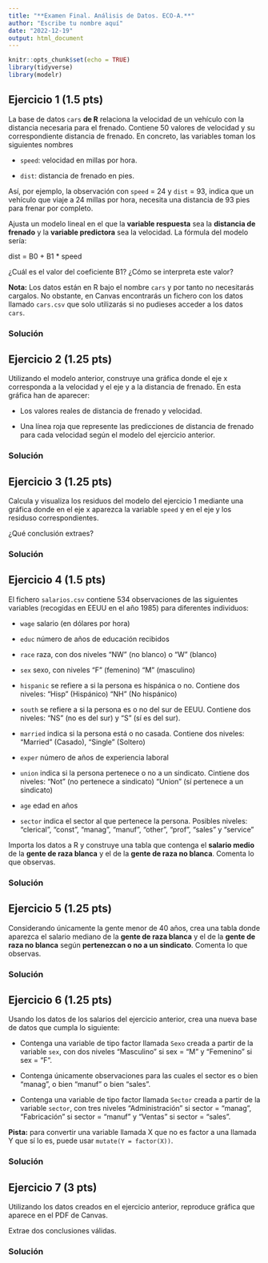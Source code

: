 ```yaml
---
title: "**Examen Final. Análisis de Datos. ECO-A.**"
author: "Escribe tu nombre aquí"
date: "2022-12-19"
output: html_document
---
```


```r
knitr::opts_chunk$set(echo = TRUE)
library(tidyverse)
library(modelr)
```

## Ejercicio 1 (1.5 pts)

La base de datos `cars` **de R** relaciona la velocidad de un vehículo con la distancia necesaria para el frenado. 
Contiene 50 valores de velocidad y su correspondiente distancia de frenado. En concreto, las variables toman los siguientes nombres

* `speed`: velocidad en millas por hora.

* `dist`: distancia de frenado en pies.

Así, por ejemplo, la observación con `speed` = 24 y `dist` = 93, indica que un vehículo que viaje a 24 millas por hora, necesita una distancia de 93 pies para frenar por completo.

Ajusta un modelo lineal en el que la **variable respuesta** sea la **distancia de frenado** y la **variable predictora** sea la velocidad. La fórmula del modelo sería:

dist = B0 + B1 * speed

¿Cuál es el valor del coeficiente B1? ¿Cómo se interpreta este valor?

**Nota:** Los datos están en R bajo el nombre `cars` y por tanto no necesitarás cargalos. No obstante, en Canvas  encontrarás un fichero con los datos llamado `cars.csv` que solo utilizarás si no pudieses acceder a los datos `cars`.

### Solución


## Ejercicio 2 (1.25 pts)

Utilizando el modelo anterior, construye una gráfica donde el eje x corresponda a la velocidad y el eje y a la distancia de frenado. En esta gráfica han de aparecer:

* Los valores reales de distancia de frenado y velocidad.

* Una línea roja que represente las predicciones de distancia de frenado para cada velocidad según el modelo del ejercicio anterior.

### Solución

## Ejercicio 3 (1.25 pts)

Calcula y visualiza los residuos del modelo del ejercicio 1 mediante una gráfica donde en el eje x aparezca la variable `speed` y en el eje y los residuso correspondientes.

¿Qué conclusión extraes?

### Solución

## Ejercicio 4 (1.5 pts)

El fichero `salarios.csv` contiene 534 observaciones de las siguientes variables (recogidas en EEUU en el año 1985) para diferentes individuos:

* `wage` salario (en dólares por hora)

* `educ` número de años de educación recibidos

* `race` raza, con dos niveles "NW" (no blanco) o "W" (blanco)

* `sex` sexo, con niveles "F" (femenino) "M" (masculino)

* `hispanic` se refiere a si la persona es hispánica o no. Contiene dos niveles: "Hisp" (Hispánico) "NH" (No hispánico)

* `south` se refiere a si la persona es o no del sur de EEUU. Contiene dos niveles: "NS" (no es del sur) y "S" (sí es del sur).

* `married` indica si la persona está o no casada. Contiene dos niveles: "Married" (Casado), "Single" (Soltero)

* `exper` número de años de experiencia laboral

* `union` indica si la persona pertenece o no a un sindicato. Cintiene dos niveles: "Not" (no pertenece a sindicato) "Union" (sí pertenece a un sindicato)

* `age` edad en años

* `sector` indica el sector al que pertenece la persona. Posibles niveles: "clerical", "const", "manag", "manuf", "other", "prof", "sales" y "service"

Importa los datos a R y construye una tabla que contenga el **salario medio** de la **gente de raza blanca** y el de la **gente de raza no blanca**. Comenta lo que observas.

### Solución

## Ejercicio 5 (1.25 pts)

Considerando únicamente la gente menor de 40 años, crea una tabla donde aparezca el salario mediano de la **gente de raza blanca** y el de la **gente de raza no blanca** según **pertenezcan o no a un sindicato**. Comenta lo que observas.

### Solución

## Ejercicio 6 (1.25 pts)

Usando los datos de los salarios del ejercicio anterior, crea una nueva base de datos que cumpla lo siguiente:

* Contenga una variable de tipo factor llamada `Sexo` creada a partir de la variable `sex`, con dos niveles "Masculino" si sex = "M" y "Femenino" si sex = "F".

* Contenga únicamente observaciones para las cuales el sector es o bien "manag", o bien "manuf" o bien "sales".

* Contenga una variable de tipo factor llamada `Sector` creada a partir de la variable `sector`, con tres niveles "Administración" si sector = "manag", "Fabricación" si sector = "manuf" y "Ventas" si sector = "sales".

**Pista:** para convertir una variable llamada X que no es factor a una llamada Y que sí lo es, puede usar `mutate(Y = factor(X))`.

### Solución

## Ejercicio 7 (3 pts)

Utilizando los datos creados en el ejercicio anterior, reproduce gráfica que aparece en el PDF de Canvas.

Extrae dos conclusiones válidas.

### Solución


